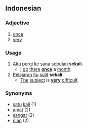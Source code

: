 ==Indonesian==

===Adjective===
# [[once]]
# [[very]]

===Usage===
# [[aku|Aku]] [[pergi]] [[ke]] [[sana]] [[bulan|sebulan]] '''sekali'''.
#* [[I]] [[go]] [[there]] '''[[once]]''' a [[month]].
# [[Pelajaran]] [[itu]] [[sulit]] '''sekali'''.
#* [[The]] [[subject]] is '''[[very]]''' [[difficult]]. 

===Synonyms===
* [[satu]] [[kali]] (1)
* [[amat]] (2)
* [[sangat]] (2)
* [[nian]] (2)